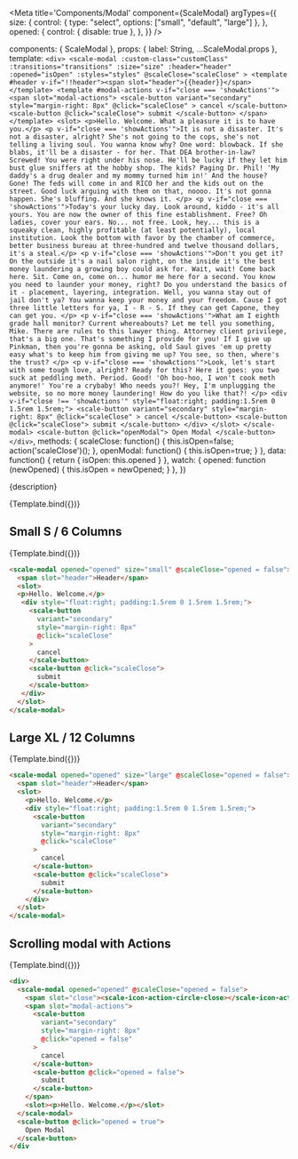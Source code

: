 
<Meta
  title='Components/Modal'
  component={ScaleModal}
  argTypes={{
    size: {
      control: {
        type: "select",
        options: ["small", "default", "large"]
      },
    },
    opened: {
      control: {
        disable: true
      },
    },
  }}
/>

  components: { ScaleModal },
  props: {
    label: String,
    ...ScaleModal.props
  },
  template: `
    <div>
      <scale-modal
        :custom-class="customClass"
        :transitions="transitions"
        :size="size"
        :header="header"
        :opened="isOpen"
        :styles="styles"
        @scaleClose="scaleClose"
      >
        <template #header v-if="!!header"><span slot="header">{{header}}</span></template>
        <template #modal-actions v-if="close === 'showActions'">
          <span slot="modal-actions">
            <scale-button
              variant="secondary"
              style="margin-right: 8px"
              @click="scaleClose"
            >
              cancel
            </scale-button>
            <scale-button @click="scaleClose">
              submit
            </scale-button>
          </span>
        </template>
        <slot>
          <p>Hello. Welcome. What a pleasure it is to have you.</p>
          <p v-if="close === 'showActions'">It is not a disaster. It's not a disaster, alright? She's not going to the cops, she's not telling a living soul. You wanna know why? One word: blowback. If she blabs, it'll be a disaster - for her. That DEA brother-in-law? Screwed! You were right under his nose. He'll be lucky if they let him bust glue sniffers at the hobby shop. The kids? Paging Dr. Phil! 'My daddy's a drug dealer and my mommy turned him in!' And the house? Gone! The feds will come in and RICO her and the kids out on the street. Good luck arguing with them on that, noooo. It's not gonna happen. She's bluffing. And she knows it. </p>
          <p v-if="close === 'showActions'">Today's your lucky day. Look around, kiddo - it's all yours. You are now the owner of this fine establishment. Free? Oh ladies, cover your ears. No... not free. Look, hey... this is a squeaky clean, highly profitable (at least potentially), local institution. Look the bottom with favor by the chamber of commerce, better business bureau at three-hundred and twelve thousand dollars, it's a steal.</p>
          <p v-if="close === 'showActions'">Don't you get it? On the outside it's a nail salon right, on the inside it's the best money laundering a growing boy could ask for. Wait, wait! Come back here. Sit. Come on, come on... humor me here for a second. You know you need to launder your money, right? Do you understand the basics of it - placement, layering, integration. Well, you wanna stay out of jail don't ya? You wanna keep your money and your freedom. Cause I got three little letters for ya, I - R - S. If they can get Capone, they can get you. </p>
          <p v-if="close === 'showActions'">What am I eighth grade hall monitor? Current whereabouts? Let me tell you something, Mike. There are rules to this lawyer thing. Attorney client privilege, that's a big one. That's something I provide for you! If I give up Pinkman, then you're gonna be asking, old Saul gives 'em up pretty easy what's to keep him from giving me up? You see, so then, where's the trust? </p>
          <p v-if="close === 'showActions'">Look, let's start with some tough love, alright? Ready for this? Here it goes: you two suck at peddling meth. Period. Good! 'Oh boo-hoo, I won't cook meth anymore!' You're a crybaby! Who needs you?! Hey, I'm unplugging the website, so no more money laundering! How do you like that?! </p>
          <div v-if="close !== 'showActions'" style="float:right; padding:1.5rem 0 1.5rem 1.5rem;">
            <scale-button
              variant="secondary"
              style="margin-right: 8px"
              @click="scaleClose"
            >
              cancel
            </scale-button>
            <scale-button @click="scaleClose">
              submit
            </scale-button>
          </div>
        </slot>
      </scale-modal>
      <scale-button @click="openModal">
        Open Modal
      </scale-button>
    </div>
  `,
   methods: {
     scaleClose: function() {
       this.isOpen=false;
       action('scaleClose')();
     },
     openModal: function() {
       this.isOpen=true;
     }
   },
   data: function() {
      return { isOpen: this.opened }
   },
   watch: {
     opened: function (newOpened) {
       this.isOpen = newOpened;
     }
   },
})

<Description>{description}</Description>

<Preview withSource="none">
  <Story
    name='Standard L / 8 Columns'
    args={{
      opened: false,
      header: 'Header'
    }}
  >
    {Template.bind({})}
  </Story>
</Preview>

<Props story='Standard L / 8 Columns' />


## Small S / 6 Columns

<Preview withSource="none">
  <Story
    name='Small S / 6 Columns'
    args={{
      opened: false,
      header: 'Header',
      size: 'small'
    }}
  >
    {Template.bind({})}
  </Story>
</Preview>

```html
<scale-modal opened="opened" size="small" @scaleClose="opened = false">
  <span slot="header">Header</span>
  <slot>
  <p>Hello. Welcome.</p>
   <div style="float:right; padding:1.5rem 0 1.5rem 1.5rem;">
     <scale-button
       variant="secondary"
       style="margin-right: 8px"
       @click="scaleClose"
     >
       cancel
     </scale-button>
     <scale-button @click="scaleClose">
       submit
     </scale-button>
   </div>
  </slot>
</scale-modal>
```


## Large XL / 12 Columns

<Preview withSource="none">
  <Story
    name='Large XL / 12 Columns'
    args={{
      opened: false,
      header: 'Header',
      size: 'large'
    }}
  >
    {Template.bind({})}
  </Story>
</Preview>

```html
<scale-modal opened="opened" size="large" @scaleClose="opened = false">
  <span slot="header">Header</span>
  <slot>
    <p>Hello. Welcome.</p>
    <div style="float:right; padding:1.5rem 0 1.5rem 1.5rem;">
      <scale-button
        variant="secondary"
        style="margin-right: 8px"
        @click="scaleClose"
      >
        cancel
      </scale-button>
      <scale-button @click="scaleClose">
        submit
      </scale-button>
    </div>
  </slot>
</scale-modal>
```


## Scrolling modal with Actions

<Preview withSource="none">
  <Story
    name='Scrolling modal with Actions'
    args={{
      opened: false,
      header: 'Header',
      close: 'showActions',
    }}
  >
    {Template.bind({})}
  </Story>
</Preview>

```html
<div>
  <scale-modal opened="opened" @scaleClose="opened = false">
    <span slot="close"><scale-icon-action-circle-close></scale-icon-action-circle-close></span>
    <span slot="modal-actions">
      <scale-button
        variant="secondary"
        style="margin-right: 8px"
        @click="opened = false"
      >
        cancel
      </scale-button>
      <scale-button @click="opened = false">
        submit
      </scale-button>
    </span>
    <slot><p>Hello. Welcome.</p></slot>
  </scale-modal>
  <scale-button @click="opened = true">
    Open Modal
  </scale-button>
</div
```
